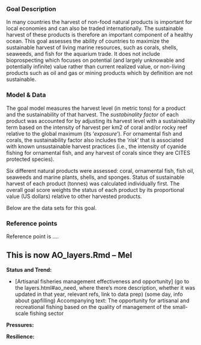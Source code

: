 ### Goal Description

In many countries the harvest of non-food natural products is important for local economies and can also be traded internationally. The sustainable harvest of these products is therefore an important component of a healthy ocean. This goal assesses the ability of countries to maximize the sustainable harvest of living marine resources, such as corals, shells, seaweeds, and fish for the aquarium trade. It does not include bioprospecting which focuses on potential (and largely unknowable and potentially infinite) value rather than current realized value, or non-living products such as oil and gas or mining products which by definition are not sustainable.

### Model & Data 

The goal model measures the harvest level (in metric tons) for a product and the sustainability of that harvest. The _sustabinality factor_ of each product was accounted for by adjusting its harvest level with a sustainability term based on the intensity of harvest per km2 of coral and/or rocky reef relative to the global maximum (its ‘_exposure_’). For ornamental fish and corals, the sustainability factor also includes the ‘_risk_’ that is associated with known unsustainable harvest practices (i.e., the intensity of cyanide fishing for ornamental fish, and any harvest of corals since they are CITES protected species). 

Six different natural products were assessed: coral, ornamental fish, fish oil, seaweeds and marine plants, shells, and sponges. Status of sustainable harvest of each product (tonnes) was calculated individually first. The overall goal score weights the status of each product by its proportional value (US dollars) relative to other harvested products. 

Below are the data sets for this goal.

### Reference points 

Reference point is ....

## This is now AO_layers.Rmd -- Mel

**Status and Trend:**

- [Artisanal fisheries management effectiveness and opportunity] (go to the layers.html#ao_need, where there's more description,  whether it was updated in that year, relevant refs, link to data prep) (some day, info about gapfilling)
Accompanying text: The opportunity for artisanal and recreational fishing based on the quality of management of the small-scale fishing sector

**Pressures:**  

**Resilience:** 





